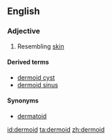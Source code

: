 ==English==

===Adjective===
{{en-adj}}

# Resembling [[skin]]

====Derived terms====
*[[dermoid cyst]]
*[[dermoid sinus]]

====Synonyms====
*[[dermatoid]]

[[id:dermoid]]
[[ta:dermoid]]
[[zh:dermoid]]